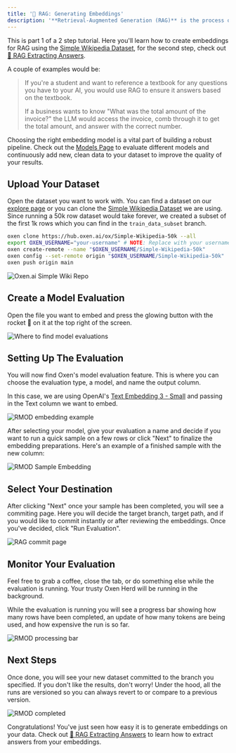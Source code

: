 ```yaml
---
title: '🔢 RAG: Generating Embeddings'
description: '**Retrieval-Augmented Generation (RAG)** is the process of retrieving information that the AI does not have in its original training data to answer a question. To set up RAG, the first step is to embed the data you would like to retrieve. Basically, convert the text, image, or other data to a number the AI knows how to find and retrieve when asked a question which relates to the text, image, etc.'
---
```


This is part 1 of a 2 step tutorial. Here you'll learn how to create embeddings for RAG using the [Simple Wikipedia Dataset](https://www.oxen.ai/ox/Simple-Wikipedia-50k), for the second step, check out [🧠 RAG Extracting Answers](/use-cases/rag-extracting-answers).

A couple of examples would be:
>
>If you're a student and want to reference a textbook for any questions you have to your AI, you would use RAG to ensure it answers based on the textbook.
>
>If a business wants to know "What was the total amount of the invoice?" the LLM would access the invoice, comb through it to get the total amount, and answer with the correct number.

Choosing the right embedding model is a vital part of building a robust pipeline. Check out the [Models Page](https://www.oxen.ai/explore/models) to evaluate different models and continuously add new, clean data to your dataset to improve the quality of your results.

## Upload Your Dataset

Open the dataset you want to work with. You can find a dataset on our [explore page](https://www.oxen.ai/explore) or you can clone the [Simple Wikipedia Dataset](https://www.oxen.ai/ox/Simple-Wikipedia-50k) we are using. Since running a 50k row dataset would take forever, we created a subset of the first 1k rows which you can find in the `train_data_subset` branch.


```bash
oxen clone https://hub.oxen.ai/ox/Simple-Wikipedia-50k --all
export OXEN_USERNAME="your-username" # NOTE: Replace with your username
oxen create-remote --name "$OXEN_USERNAME/Simple-Wikipedia-50k"
oxen config --set-remote origin "$OXEN_USERNAME/Simple-Wikipedia-50k"
oxen push origin main
```

<img
  className="block"
  src="/images/repo_emb.png"
  alt="Oxen.ai Simple Wiki Repo"
/>

## Create a Model Evaluation

Open the file you want to embed and press the glowing button with the rocket 🚀 on it at the top right of the screen.


<img
  className="block"
  src="/images/rmod_button.png"
  alt="Where to find model evaluations"
/>

## Setting Up The Evaluation

You will now find Oxen's model evaluation feature. This is where you can choose the evaluation type, a model, and name the output column.

In this case, we are using OpenAI's [Text Embedding 3 - Small](https://www.oxen.ai/explore/models#openai) and passing in the Text column we want to embed.

<img
  className="block"
  src="/images/rmod_emb.png"
  alt="RMOD embedding example"
/>

After selecting your model, give your evaluation a name and decide if you want to run a quick sample on a few rows or click "Next" to finalize the embedding preparations. 
Here's an example of a finished sample with the new column:

<img
  className="block"
  src="/images/sample_emb.png"
  alt="RMOD Sample Embedding"
/>

## Select Your Destination

After clicking "Next" once your sample has been completed, you will see a commiting page. Here you will decide the target branch, target path, and if you would like to commit instantly or after reviewing the embeddings. Once you've decided, click "Run Evaluation".

<img
  className="block"
  src="/images/saved_file_path.png"
  alt="RAG commit page"
/>

## Monitor Your Evaluation

Feel free to grab a coffee, close the tab, or do something else while the evaluation is running. Your trusty Oxen Herd will be running in the background.

While the evaluation is running you will see a progress bar showing how many rows have been completed, an update of how many tokens are being used, and how expensive the run is so far.


<img
  className="block"
  src="/images/rag_embedding_status.png"
  alt="RMOD processing bar"
/>

## Next Steps

Once done, you will see your new dataset committed to the branch you specified. If you don't like the results, don't worry! Under the hood, all the runs are versioned so you can always revert to or compare to a previous version.


<img
  className="block"
  src="/images/rag_emb_final.png"
  alt="RMOD completed"
/>

Congratulations! You've just seen how easy it is to generate embeddings on your data. Check out [🧠 RAG Extracting Answers](/use-cases/rag-extracting-answers) to learn how to extract answers from your embeddings.
